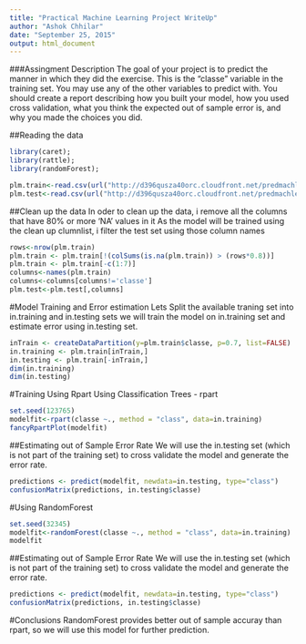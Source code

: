 ```yaml
---
title: "Practical Machine Learning Project WriteUp"
author: "Ashok Chhilar"
date: "September 25, 2015"
output: html_document
---
```


###Assingment Description
The goal of your project is to predict the manner in which they did the exercise. This is the "classe" variable in the training set. You may use any of the other variables to predict with. You should create a report describing how you built your model, how you used cross validation, what you think the expected out of sample error is, and why you made the choices you did. 

##Reading the data
```r
library(caret);
library(rattle);
library(randomForest);
```

```r
plm.train<-read.csv(url("http://d396qusza40orc.cloudfront.net/predmachlearn/pml-training.csv"), na.strings = c("NA","#DIV/0!", ""))
plm.test<-read.csv(url("http://d396qusza40orc.cloudfront.net/predmachlearn/pml-testing.csv"), na.strings = c("NA","#DIV/0!", ""))
```


##Clean up the data
In oder to clean up the data, i remove all the columns that have 80% or more 'NA' values in it
As the model will be trained using the clean up clumnlist, i filter the test set using those column names
```r
rows<-nrow(plm.train)
plm.train <- plm.train[!(colSums(is.na(plm.train)) > (rows*0.8))]
plm.train <- plm.train[-c(1:7)]
columns<-names(plm.train)
columns<-columns[columns!='classe']
plm.test<-plm.test[,columns]
```

#Model Training and Error estimation
Lets Split the available traning set into in.training and in.testing sets
we will train the model on in.training set and estimate error using in.testing set.

```r
inTrain <- createDataPartition(y=plm.train$classe, p=0.7, list=FALSE)
in.training <- plm.train[inTrain,]
in.testing <- plm.train[-inTrain,]
dim(in.training)
dim(in.testing)
```

#Training Using Rpart
Using Classification Trees - rpart 
```r
set.seed(123765)
modelfit<-rpart(classe ~., method = "class", data=in.training)
fancyRpartPlot(modelfit)
```

##Estimating out of Sample Error Rate
We will use the in.testing set (which is not part of the training set) to cross validate the model and generate the error rate.
```r
predictions <- predict(modelfit, newdata=in.testing, type="class")
confusionMatrix(predictions, in.testing$classe)
```


#Using RandomForest
```r
set.seed(32345)
modelfit<-randomForest(classe ~., method = "class", data=in.training)
modelfit
```


##Estimating out of Sample Error Rate
We will use the in.testing set (which is not part of the training set) to cross validate the model and generate the error rate.
```r
predictions <- predict(modelfit, newdata=in.testing, type="class")
confusionMatrix(predictions, in.testing$classe)
```

#Conclusions
RandomForest provides better out of sample accuray than rpart, so we will use this model for further prediction.




